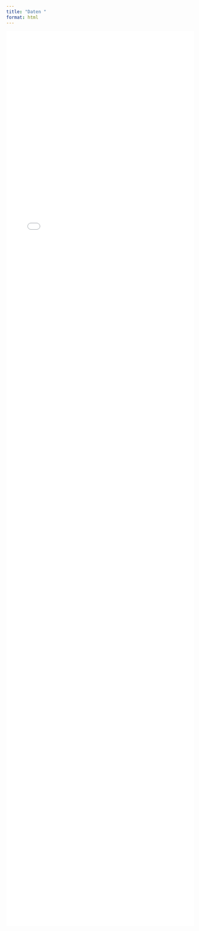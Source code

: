 ```yaml
---
title: "Daten "
format: html
---
```

<div class="iframe-wrap">
  <iframe id="data-iframe"
          src="assets/build/data.html?v=5"
          loading="lazy"
          style="width:100%;border:0;display:block;min-height:60vh;">
  </iframe>
</div>
<script>
  window.addEventListener('message', (e) => {
    if (e.data && e.data.type === 'TTN_IFRAME_SIZE') {
      const ifr = document.getElementById('data-iframe');
      if (ifr) ifr.style.height = Math.max(600, e.data.height) + 'px';
    }
  });
</script>

<script>
(function () {
  const ifr = document.getElementById('data-iframe');
  window.addEventListener('message', function (ev) {
    if (!ev.data || ev.data.type !== 'TTN_IFRAME_SIZE') return;
    const h = parseInt(ev.data.height, 10);
    if (!isNaN(h) && h > 0) ifr.style.height = (h + 20) + 'px';
  }, false);
})();
</script>

